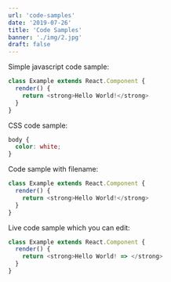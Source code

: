 ```yaml
---
url: 'code-samples'
date: '2019-07-26'
title: 'Code Samples'
banner: './img/2.jpg'
draft: false
---
```


Simple javascript code sample:

```js
class Example extends React.Component {
  render() {
    return <strong>Hello World!</strong>
  }
}
```

CSS code sample:

```css
body {
  color: white;
}
```

Code sample with filename:

```jsx!example.js
class Example extends React.Component {
  render() {
    return <strong>Hello World!</strong>
  }
}
```

Live code sample which you can edit:

```.jsx!example.js
class Example extends React.Component {
  render() {
    return <strong>Hello World! => </strong>
  }
}
```
